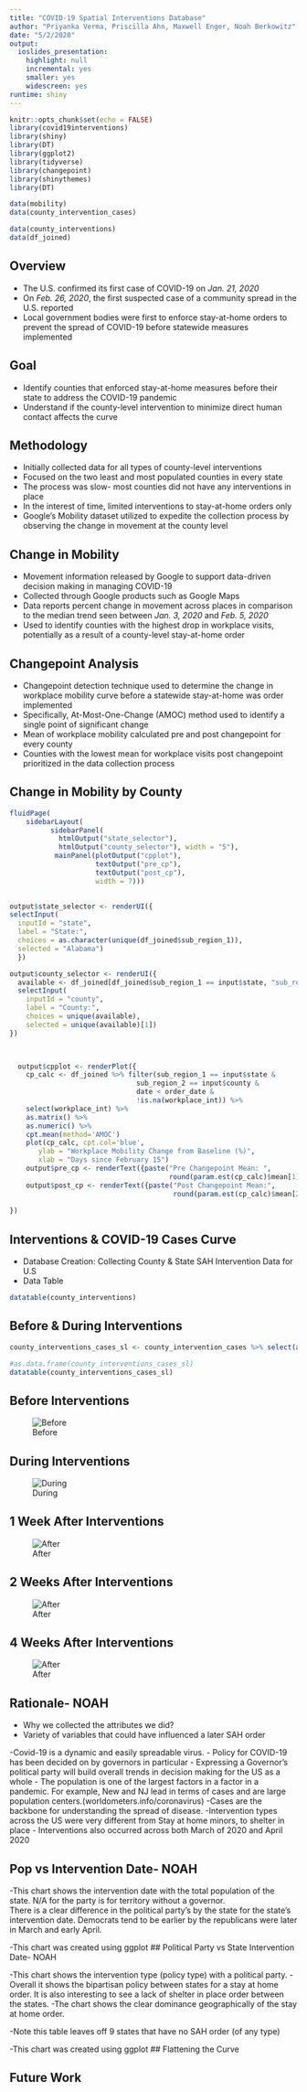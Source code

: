 ```yaml
---
title: "COVID-19 Spatial Interventions Database"
author: "Priyanka Verma, Priscilla Ahn, Maxwell Enger, Noah Berkowitz"
date: "5/2/2020"
output: 
  ioslides_presentation: 
    highlight: null
    incremental: yes
    smaller: yes
    widescreen: yes
runtime: shiny
---
```


```r
knitr::opts_chunk$set(echo = FALSE)
library(covid19interventions)
library(shiny)
library(DT)
library(ggplot2)
library(tidyverse)
library(changepoint)
library(shinythemes)
library(DT)

data(mobility)
data(county_intervention_cases)

data(county_interventions)
data(df_joined)
```

## Overview
- The U.S. confirmed its first case of COVID-19 on _Jan. 21, 2020_
- On _Feb. 26, 2020_, the first suspected case of a community spread in the U.S. reported
- Local government bodies were first to enforce stay-at-home orders to prevent the spread of COVID-19 before statewide measures implemented

## Goal
- Identify counties that enforced stay-at-home measures before their state to address the COVID-19 pandemic 
- Understand if the county-level intervention to minimize direct human contact affects the curve

## Methodology
- Initially collected data for all types of county-level interventions
- Focused on the two least and most populated counties in every state
- The process was slow- most counties did not have any interventions in place
- In the interest of time, limited interventions to stay-at-home orders only
- Google's Mobility dataset utilized to expedite the collection process by observing the change in movement at the county level

## Change in Mobility
- Movement information released by Google to support data-driven decision making in managing COVID-19
- Collected through Google products such as Google Maps
- Data reports percent change in movement across places in comparison to the median trend seen between _Jan. 3, 2020_ and _Feb. 5, 2020_
- Used to identify counties with the highest drop in workplace visits, potentially as a result of a county-level stay-at-home order

## Changepoint Analysis
- Changepoint detection technique used to determine the change in workplace mobility curve before a statewide stay-at-home was order implemented
- Specifically, At-Most-One-Change (AMOC) method used to identify a single point of significant change 
- Mean of workplace mobility calculated pre and post changepoint for every county
- Counties with the lowest mean for workplace visits post changepoint prioritized in the data collection process

## Change in Mobility by County
```r
fluidPage(
    sidebarLayout(
          sidebarPanel(
            htmlOutput("state_selector"),
            htmlOutput("county_selector"), width = "5"),
           mainPanel(plotOutput("cpplot"),
                     textOutput("pre_cp"),
                     textOutput("post_cp"),
                     width = 7)))
        

output$state_selector <- renderUI({
selectInput(
  inputId = "state", 
  label = "State:",
  choices = as.character(unique(df_joined$sub_region_1)),
  selected = "Alabama")
  })

output$county_selector <- renderUI({
  available <- df_joined[df_joined$sub_region_1 == input$state, "sub_region_2"]
  selectInput(
    inputId = "county", 
    label = "County:",
    choices = unique(available),
    selected = unique(available)[1])
})


  
  output$cpplot <- renderPlot({
    cp_calc <- df_joined %>% filter(sub_region_1 == input$state & 
                               sub_region_2 == input$county &
                               date < order_date &
                               !is.na(workplace_int)) %>%
    select(workplace_int) %>% 
    as.matrix() %>% 
    as.numeric() %>% 
    cpt.mean(method='AMOC')
    plot(cp_calc, cpt.col='blue', 
       ylab = "Workplace Mobility Change from Baseline (%)",
       xlab = "Days since February 15")
    output$pre_cp <- renderText({paste("Pre Changepoint Mean: ",
                                       round(param.est(cp_calc)$mean[1], 2))})
    output$post_cp <- renderText({paste("Post Changepoint Mean:",
                                        round(param.est(cp_calc)$mean[2]))})
    
})
```


## Interventions & COVID-19 Cases Curve
- Database Creation: Collecting County & State SAH Intervention Data for U.S
- Data Table
```r
datatable(county_interventions)
```

## Before & During Interventions
```r
county_interventions_cases_sl <- county_intervention_cases %>% select(admin1, SAH_State_Date,cases, cases_2day_before, cases_week_after, cases_2week_after, cases_4week_after) %>% distinct(admin1, SAH_State_Date,cases, cases_2day_before, cases_week_after, cases_2week_after, cases_4week_after)

#as.data.frame(county_interventions_cases_sl)                      
datatable(county_interventions_cases_sl)
```


## Before Interventions
![Before](output/state_before_plot.PNG)

## During Interventions
![During](output/state_during_plot.PNG)

## 1 Week After Interventions
![After](output/state_1w_after.png)

## 2 Weeks After Interventions
![After](output/state_2w_after.png)

## 4 Weeks After Interventions
![After](output/state_4w_after.png)

## Rationale- NOAH 
- Why we collected the attributes we did?
- Variety of variables that could have influenced a later SAH order

-Covid-19 is a dynamic and easily spreadable virus. 
- Policy for COVID-19 has been decided on by governors in particular
- Expressing a Governor's political party will build overall trends in decision making for the US as a whole 
- The population is one of the largest factors in a factor in a pandemic.
      For example, New and NJ lead in terms of cases and are large population centers.(worldometers.info/coronavirus)
-Cases are the backbone for understanding the spread of disease. 
-Intervention types across the US were very different from Stay at home minors, to shelter in place
  - Interventions also occurred across both March of 2020 and April 2020
  
## Pop vs Intervention Date- NOAH




-This chart shows the intervention date with the total population of the state. N/A for the party is for territory without a governor.  
There is a clear difference in the political party's by the state for the state's intervention date. Democrats tend to be earlier by the republicans were later in March and early April.

-This chart was created using ggplot
## Political Party vs State Intervention Date- NOAH




-This chart shows the intervention type (policy type) with a political party. 
-Overall it shows the bipartisan policy between states for a stay at home order. It is also interesting to see a lack of shelter in place order between the states. 
-The chart shows the clear dominance geographically of the stay at home order.

-Note this table leaves off 9 states that have no SAH order (of any type)

-This chart was created using ggplot
## Flattening the Curve

## Future Work



